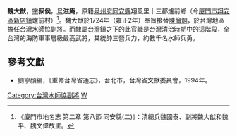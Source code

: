 '''魏大猷'''，[[表字|字]]'''叔侯'''，[[号|号]]'''滋庵'''，原籍[[泉州府|泉州府]][[同安縣|同安縣]]翔風里十三都爐前鄉（今[[廈門市|廈門市]][[翔安區|翔安區]][[新店鎮_(廈門市)|新店鎮]]爐前村）<ref>《廈門市地名志 第二章 第八節 同安縣(二)》：清總兵魏國泰、副將魏大猷和魏平、魏文偉故里。</ref>。魏大猷於1724年（雍正2年）奉旨接替[[陳倫炯|陳倫炯]]，於台灣地區擔任[[台灣水師協|台灣水師協]][[副將|副將]]。而隸屬[[台灣鎮|台灣鎮]]之下的此官職是[[台灣清治時期|台灣清治時期]]中的這階段，全台灣的海防軍事層級最高武將，其統帥三營兵力，約數千名水師兵勇。
{{start box}}
{{s-before|[[陳倫炯|陳倫炯]]}}
{{s-title|[[台灣水師協|台灣水師協]][[副將|副將]]|1724年上任}}
{{s-after|[[陳倫炯|陳倫炯]]}}
{{end box}}

==參考文獻==
*劉寧顏編，《重修台灣省通志》，台北市，台灣省文獻委員會，1994年。

[[Category:台灣水師協副將|Category:台灣水師協副將]]
[[Category:台灣清治時期人物|W]]